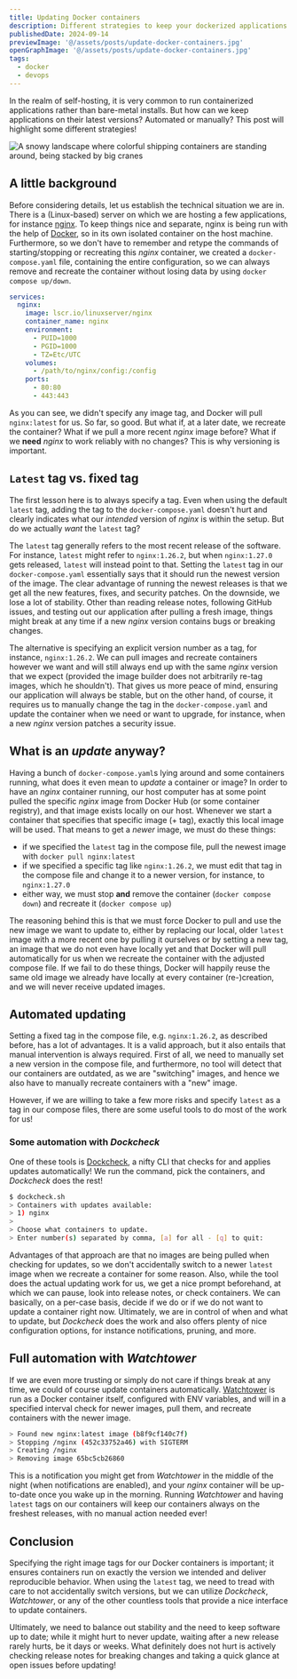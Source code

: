 ```yaml
---
title: Updating Docker containers
description: Different strategies to keep your dockerized applications up-to-date
publishedDate: 2024-09-14
previewImage: '@/assets/posts/update-docker-containers.jpg'
openGraphImage: '@/assets/posts/update-docker-containers.jpg'
tags:
  - docker
  - devops
---
```


In the realm of self-hosting, it is very common to run containerized applications rather than bare-metal installs. But how can we keep applications on their latest versions? Automated or manually? This post will highlight some different strategies!


<Image src={PreviewImage} class="sm:w-2/3 w-4/5 my-0 mx-auto" data-img-embed alt="A snowy landscape where colorful shipping containers are standing around, being stacked by big cranes" loading="eager"/>

## A little background

Before considering details, let us establish the technical situation we are in. There is a (Linux-based) server on which we are hosting a few applications, for instance [nginx](https://nginx.org/en/). To keep things nice and separate, nginx is being run with the help of [Docker](https://www.docker.com/), so in its own isolated container on the host machine. Furthermore, so we don't have to remember and retype the commands of starting/stopping or recreating this _nginx_ container, we created a `docker-compose.yaml` file, containing the entire configuration, so we can always remove and recreate the container without losing data by using `docker compose up/down`.

```yaml docker-compose.yaml
services:
  nginx:
    image: lscr.io/linuxserver/nginx
    container_name: nginx
    environment:
      - PUID=1000
      - PGID=1000
      - TZ=Etc/UTC
    volumes:
      - /path/to/nginx/config:/config
    ports:
      - 80:80
      - 443:443
```

As you can see, we didn't specify any image tag, and Docker will pull `nginx:latest` for us. So far, so good. But what if, at a later date, we recreate the container? What if we pull a more recent _nginx_ image before? What if we **need** _nginx_ to work reliably with no changes? This is why versioning is important.

## `Latest` tag vs. fixed tag

The first lesson here is to always specify a tag. Even when using the default `latest` tag, adding the tag to the `docker-compose.yaml` doesn't hurt and clearly indicates what our _intended_ version of _nginx_ is within the setup. But do we actually _want_ the `latest` tag?

The `latest` tag generally refers to the most recent release of the software. For instance, `latest` might refer to `nginx:1.26.2`, but when `nginx:1.27.0` gets released, `latest` will instead point to that. Setting the `latest` tag in our `docker-compose.yaml` essentially says that it should run the newest version of the image. The clear advantage of running the newest releases is that we get all the new features, fixes, and security patches. On the downside, we lose a lot of stability. Other than reading release notes, following GitHub issues, and testing out our application after pulling a fresh image, things might break at any time if a new _nginx_ version contains bugs or breaking changes.

The alternative is specifying an explicit version number as a tag, for instance, `nginx:1.26.2`. We can pull images and recreate containers however we want and will still always end up with the same _nginx_ version that we expect (provided the image builder does not arbitrarily re-tag images, which he shouldn't). That gives us more peace of mind, ensuring our application will always be stable, but on the other hand, of course, it requires us to manually change the tag in the `docker-compose.yaml` and update the container when we need or want to upgrade, for instance, when a new _nginx_ version patches a security issue.

## What is an _update_ anyway?

Having a bunch of `docker-compose.yaml`s lying around and some containers running, what does it even mean to _update_ a container or image? In order to have an _nginx_ container running, our host computer has at some point pulled the specific _nginx_ image from Docker Hub (or some container registry), and that image exists locally on our host. Whenever we start a container that specifies that specific image (+ tag), exactly this local image will be used. That means to get a _newer_ image, we must do these things:

- if we specified the `latest` tag in the compose file, pull the newest image with `docker pull nginx:latest`
- if we specified a specific tag like `nginx:1.26.2`, we must edit that tag in the compose file and change it to a newer version, for instance, to `nginx:1.27.0`
- either way, we must stop **and** remove the container (`docker compose down`) and recreate it (`docker compose up`)

The reasoning behind this is that we must force Docker to pull and use the new image we want to update to, either by replacing our local, older `latest` image with a more recent one by pulling it ourselves or by setting a new tag, an image that we do not even have locally yet and that Docker will pull automatically for us when we recreate the container with the adjusted compose file. If we fail to do these things, Docker will happily reuse the same old image we already have locally at every container (re-)creation, and we will never receive updated images.

## Automated updating

Setting a fixed tag in the compose file, e.g. `nginx:1.26.2`, as described before, has a lot of advantages. It is a valid approach, but it also entails that manual intervention is always required. First of all, we need to manually set a new version in the compose file, and furthermore, no tool will detect that our containers are outdated, as we are "switching" images, and hence we also have to manually recreate containers with a "new" image.

However, if we are willing to take a few more risks and specify `latest` as a tag in our compose files, there are some useful tools to do most of the work for us!

### Some automation with _Dockcheck_

One of these tools is [Dockcheck](https://github.com/mag37/dockcheck), a nifty CLI that checks for and applies updates automatically! We run the command, pick the containers, and _Dockcheck_ does the rest!

```sh
$ dockcheck.sh
> Containers with updates available:
> 1) nginx
>
> Choose what containers to update.
> Enter number(s) separated by comma, [a] for all - [q] to quit:
```

Advantages of that approach are that no images are being pulled when checking for updates, so we don't accidentally switch to a newer `latest` image when we recreate a container for some reason. Also, while the tool does the actual updating work for us, we get a nice prompt beforehand, at which we can pause, look into release notes, or check containers. We can basically, on a per-case basis, decide if we do or if we do not want to update a container right now. Ultimately, we are in control of when and what to update, but _Dockcheck_ does the work and also offers plenty of nice configuration options, for instance notifications, pruning, and more.

## Full automation with _Watchtower_

If we are even more trusting or simply do not care if things break at any time, we could of course update containers automatically. [Watchtower](https://github.com/containrrr/watchtower) is run as a Docker container itself, configured with ENV variables, and will in a specified interval check for newer images, pull them, and recreate containers with the newer image.

```sh
> Found new nginx:latest image (b8f9cf140c7f)
> Stopping /nginx (452c33752a46) with SIGTERM
> Creating /nginx
> Removing image 65bc5cb26860
```

This is a notification you might get from _Watchtower_ in the middle of the night (when notifications are enabled), and your _nginx_ container will be up-to-date once you wake up in the morning. Running _Watchtower_ and having `latest` tags on our containers will keep our containers always on the freshest releases, with no manual action needed ever!

## Conclusion

Specifying the right image tags for our Docker containers is important; it ensures containers run on exactly the version we intended and deliver reproducible behavior. When using the `latest` tag, we need to tread with care to not accidentally switch versions, but we can utilize _Dockcheck_, _Watchtower_, or any of the other countless tools that provide a nice interface to update containers.

Ultimately, we need to balance out stability and the need to keep software up to date; while it might hurt to never update, waiting after a new release rarely hurts, be it days or weeks. What definitely does not hurt is actively checking release notes for breaking changes and taking a quick glance at open issues before updating!
